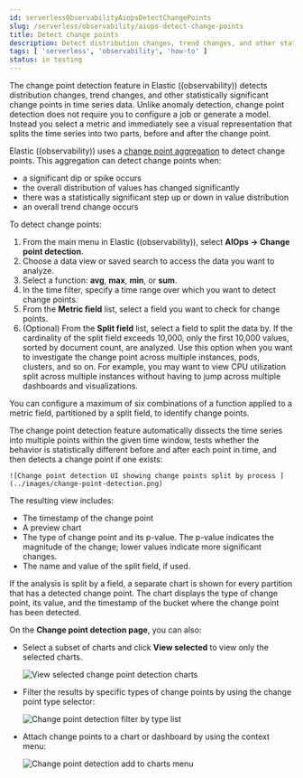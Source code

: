 ```yaml
---
id: serverlessObservabilityAiopsDetectChangePoints
slug: /serverless/observability/aiops-detect-change-points
title: Detect change points
description: Detect distribution changes, trend changes, and other statistically significant change points in a metric of your time series data.
tags: [ 'serverless', 'observability', 'how-to' ]
status: in testing
---
```



<DocCallOut template="technical_preview" />

<DocBadge template="technical preview" />
The change point detection feature in Elastic ((observability)) detects distribution changes,
trend changes, and other statistically significant change points in time series data.
Unlike anomaly detection, change point detection does not require you to configure a job or generate a model.
Instead  you select a metric and immediately see a visual representation that splits the time series into two parts, before and after the change point.

Elastic ((observability)) uses a [change point aggregation](((ref))/search-aggregations-change-point-aggregation.html)
to detect change points. This aggregation can detect change points when:

* a significant dip or spike occurs
* the overall distribution of values has changed significantly
* there was a statistically significant step up or down in value distribution
* an overall trend change occurs

To detect change points:

1. From the main menu in Elastic ((observability)), select **AIOps -> Change point detection**.
1. Choose a data view or saved search to access the data you want to analyze.
1. Select a function: **avg**, **max**, **min**, or **sum**.
1. In the time filter, specify a time range over which you want to detect change points.
1. From the **Metric field** list, select a field you want to check for change points.
1. (Optional) From the **Split field** list, select a field to split the data by.
If the cardinality of the split field exceeds 10,000, only the first 10,000 values, sorted by document count, are analyzed.
Use this option when you want to investigate the change point across multiple instances, pods, clusters, and so on.
For example, you may want to view CPU utilization split across multiple instances without having to jump across multiple dashboards and visualizations.

<DocCallOut title="Note">
    You can configure a maximum of six combinations of a function applied to a metric field, partitioned by a split field, to identify change points.
</DocCallOut>

The change point detection feature automatically dissects the time series into multiple points within the given time window,
tests whether the behavior is statistically different before and after each point in time, and then detects a change point if one exists:

    ![Change point detection UI showing change points split by process ](../images/change-point-detection.png)

The resulting view includes:

* The timestamp of the change point
* A preview chart
* The type of change point and its p-value. The p-value indicates the magnitude of the change; lower values indicate more significant changes.
* The name and value of the split field, if used.

If the analysis is split by a field, a separate chart is shown for every partition that has a detected change point.
The chart displays the type of change point, its value, and the timestamp of the bucket where the change point has been detected.

On the **Change point detection page**, you can also:

* Select a subset of charts and click **View selected** to view only the selected charts.

    ![View selected change point detection charts ](../images/change-point-detection-view-selected.png)

* Filter the results by specific types of change points by using the change point type selector:

    ![Change point detection filter by type list](../images/change-point-detection-filter-by-type.png)

* Attach change points to a chart or dashboard by using the context menu:

    ![Change point detection add to charts menu](../images/change-point-detection-attach-charts.png)

<Feedback slug="/serverless/observability/aiops-detect-change-points" />

